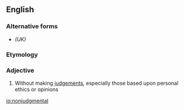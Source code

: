 ==English==

===Alternative forms===
* {{l|en|non-judgemental}} ''(UK)''

===Etymology===
{{prefix|en|non|judgmental}}

===Adjective===
{{en-adj}}

# Without making [[judgement]]s, especially those based upon personal ethics or opinions

[[io:nonjudgmental]]